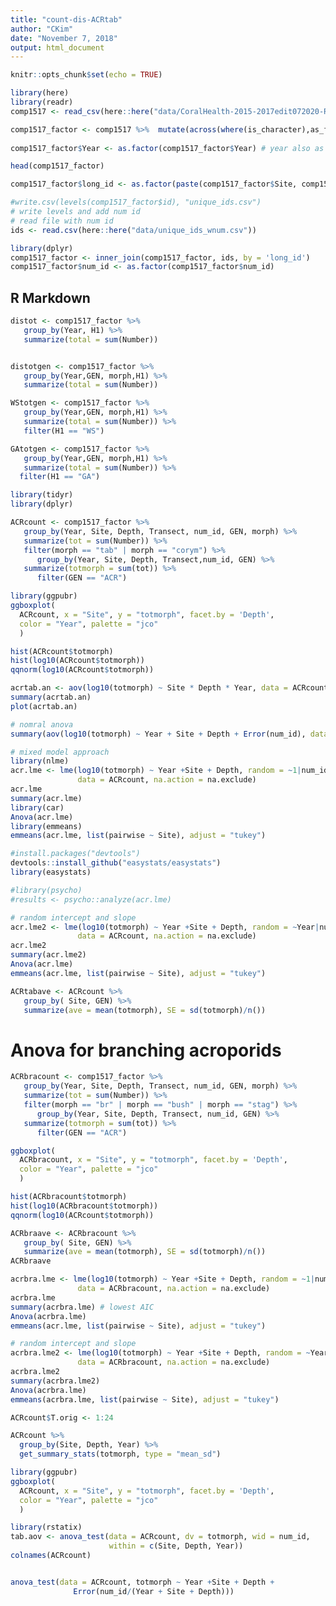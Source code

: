 ```yaml
---
title: "count-dis-ACRtab"
author: "CKim"
date: "November 7, 2018"
output: html_document
---
```


```r
knitr::opts_chunk$set(echo = TRUE)
```

```r
library(here)
library(readr)
comp1517 <- read_csv(here::here("data/CoralHealth-2015-2017edit072020-R-genmorph.csv")) 

comp1517_factor <- comp1517 %>%  mutate(across(where(is_character),as_factor))
   
comp1517_factor$Year <- as.factor(comp1517_factor$Year) # year also as a factor

head(comp1517_factor)
```
```r
comp1517_factor$long_id <- as.factor(paste(comp1517_factor$Site, comp1517_factor$Depth, comp1517_factor$Transect, sep = "_"))

#write.csv(levels(comp1517_factor$id), "unique_ids.csv")
# write levels and add num id
# read file with num id
ids <- read.csv(here::here("data/unique_ids_wnum.csv"))

library(dplyr)
comp1517_factor <- inner_join(comp1517_factor, ids, by = 'long_id')
comp1517_factor$num_id <- as.factor(comp1517_factor$num_id)
```

## R Markdown
```r
distot <- comp1517_factor %>% 
   group_by(Year, H1) %>% 
   summarize(total = sum(Number))


distotgen <- comp1517_factor %>% 
   group_by(Year,GEN, morph,H1) %>% 
   summarize(total = sum(Number))

WStotgen <- comp1517_factor %>% 
   group_by(Year,GEN, morph,H1) %>% 
   summarize(total = sum(Number)) %>% 
   filter(H1 == "WS")

GAtotgen <- comp1517_factor %>% 
   group_by(Year,GEN, morph,H1) %>% 
   summarize(total = sum(Number)) %>% 
  filter(H1 == "GA")
```


```r
library(tidyr)
library(dplyr)

ACRcount <- comp1517_factor %>% 
   group_by(Year, Site, Depth, Transect, num_id, GEN, morph) %>% 
   summarize(tot = sum(Number)) %>% 
   filter(morph == "tab" | morph == "corym") %>% 
      group_by(Year, Site, Depth, Transect,num_id, GEN) %>% 
   summarize(totmorph = sum(tot)) %>% 
      filter(GEN == "ACR")

library(ggpubr)
ggboxplot(
  ACRcount, x = "Site", y = "totmorph", facet.by = 'Depth',
  color = "Year", palette = "jco"
  )

hist(ACRcount$totmorph)
hist(log10(ACRcount$totmorph))
qqnorm(log10(ACRcount$totmorph))

acrtab.an <- aov(log10(totmorph) ~ Site * Depth * Year, data = ACRcount)
summary(acrtab.an)
plot(acrtab.an)
```
```r
# nomral anova
summary(aov(log10(totmorph) ~ Year + Site + Depth + Error(num_id), data = ACRcount))

# mixed model approach
library(nlme)
acr.lme <- lme(log10(totmorph) ~ Year +Site + Depth, random = ~1|num_id,
               data = ACRcount, na.action = na.exclude)
acr.lme
summary(acr.lme)
library(car)
Anova(acr.lme)
library(emmeans)
emmeans(acr.lme, list(pairwise ~ Site), adjust = "tukey")

#install.packages("devtools")
devtools::install_github("easystats/easystats")
library(easystats)

#library(psycho)
#results <- psycho::analyze(acr.lme)

# random intercept and slope
acr.lme2 <- lme(log10(totmorph) ~ Year +Site + Depth, random = ~Year|num_id,
               data = ACRcount, na.action = na.exclude)
acr.lme2
summary(acr.lme2)
Anova(acr.lme)
emmeans(acr.lme, list(pairwise ~ Site), adjust = "tukey")

ACRtabave <- ACRcount %>% 
   group_by( Site, GEN) %>% 
   summarize(ave = mean(totmorph), SE = sd(totmorph)/n()) 
```
# Anova for branching acroporids
```r
ACRbracount <- comp1517_factor %>% 
   group_by(Year, Site, Depth, Transect, num_id, GEN, morph) %>% 
   summarize(tot = sum(Number)) %>% 
   filter(morph == "br" | morph == "bush" | morph == "stag") %>% 
      group_by(Year, Site, Depth, Transect, num_id, GEN) %>% 
   summarize(totmorph = sum(tot)) %>% 
      filter(GEN == "ACR")

ggboxplot(
  ACRbracount, x = "Site", y = "totmorph", facet.by = 'Depth',
  color = "Year", palette = "jco"
  )

hist(ACRbracount$totmorph)
hist(log10(ACRbracount$totmorph))
qqnorm(log10(ACRcount$totmorph))

ACRbraave <- ACRbracount %>% 
   group_by( Site, GEN) %>% 
   summarize(ave = mean(totmorph), SE = sd(totmorph)/n()) 
ACRbraave
```
```r

acrbra.lme <- lme(log10(totmorph) ~ Year +Site + Depth, random = ~1|num_id,
               data = ACRbracount, na.action = na.exclude)
acrbra.lme
summary(acrbra.lme) # lowest AIC
Anova(acrbra.lme)
emmeans(acr.lme, list(pairwise ~ Site), adjust = "tukey")

# random intercept and slope
acrbra.lme2 <- lme(log10(totmorph) ~ Year +Site + Depth, random = ~Year|num_id,
               data = ACRbracount, na.action = na.exclude)
acrbra.lme2
summary(acrbra.lme2)
Anova(acrbra.lme)
emmeans(acrbra.lme, list(pairwise ~ Site), adjust = "tukey")

```

```r
ACRcount$T.orig <- 1:24

ACRcount %>%
  group_by(Site, Depth, Year) %>%
  get_summary_stats(totmorph, type = "mean_sd")

library(ggpubr)
ggboxplot(
  ACRcount, x = "Site", y = "totmorph", facet.by = 'Depth',
  color = "Year", palette = "jco"
  )

library(rstatix)
tab.aov <- anova_test(data = ACRcount, dv = totmorph, wid = num_id, 
                      within = c(Site, Depth, Year))
colnames(ACRcount)


anova_test(data = ACRcount, totmorph ~ Year +Site + Depth +
              Error(num_id/(Year + Site + Depth)))
```


